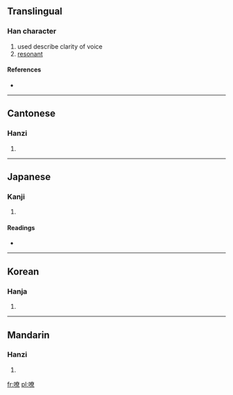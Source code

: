==Translingual==

===Han character===
{{Han char|rn=30|rad=口|as=12|sn=15|four=6409<sub>6</sub>|canj=口大金火 (RKCF)}}

# used describe clarity of voice
# [[resonant]]

====References====
* {{Han ref|kx=0207.240|dkj=04270|dj=0430.190|hdz=10682.130|uh=5639|ud=22073|bh=BC49|bd=48201}}

----

==Cantonese==

===Hanzi===
{{yue-hanzi|jyut=|y=liu4}}

# {{defn|Cantonese|sort=口12}}

----

==Japanese==

===Kanji===
{{ja-kanji|grade=|rs=口12}}

# {{defn|Japanese|sort=口12}}

====Readings====
* {{ja-readings|on=[[れう]] (reu), [[りょう]] (ryō)|kun=}}

----

==Korean==

===Hanja===
{{ko-hanja|hangeul=료|rv=ryo|mr=ryo}}

# {{defn|Korean|sort=口12}}

----

==Mandarin==

===Hanzi===
{{cmn-hanzi|pin=[[liáo]] ([[liao2]])|wg=liao<sup>2</sup>}}

# {{defn|Mandarin|sort=口12}}

[[fr:嘹]]
[[pl:嘹]]